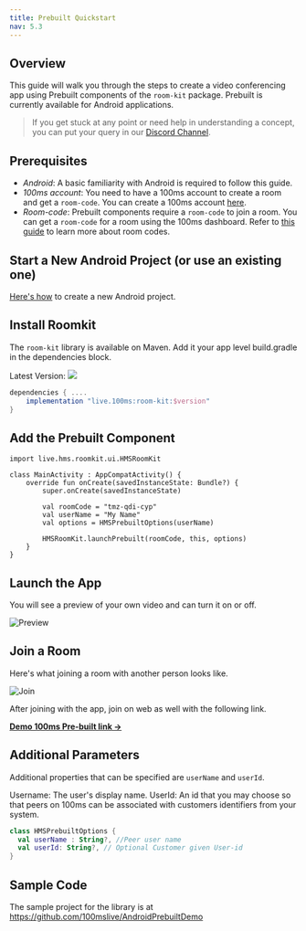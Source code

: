 ```yaml
---
title: Prebuilt Quickstart
nav: 5.3
---
```


## Overview

This guide will walk you through the steps to create a video conferencing app using Prebuilt components of the `room-kit` package.
Prebuilt is currently available for Android applications.

> If you get stuck at any point or need help in understanding a concept, you can put your query in our [Discord Channel](https://100ms.live/discord).


## Prerequisites

-   _Android_: A basic familiarity with Android is required to follow this guide.
-   _100ms account_: You need to have a 100ms account to create a room and get a `room-code`. You can create a 100ms account [here](https://dashboard.100ms.live/signup).
-   _Room-code_: Prebuilt components require a `room-code` to join a room. You can get a `room-code` for a room using the 100ms dashboard. Refer to [this guide](/get-started/v2/get-started/prebuilt/room-codes/overview) to learn more about room codes.

## Start a New Android Project (or use an existing one)
[Here's how](https://developer.android.com/studio/projects/create-project) to create a new Android project.


## Install Roomkit

The `room-kit` library is available on Maven. Add it your app level build.gradle in the dependencies block.

Latest Version:
[![](https://img.shields.io/badge/dynamic/xml.svg?label=100ms-Prebuilt&color=blue&query=%2F%2Fmetadata%2Fversioning%2Flatest&url=https%3A%2F%2Frepo1.maven.org%2Fmaven2%2Flive%2F100ms%2Froom-kit%2Fmaven-metadata.xml)](https://jitpack.io/#100mslive/room-kit)

```groovy
dependencies { ....
    implementation "live.100ms:room-kit:$version"
}
```

## Add the Prebuilt Component

```kotlin{1,11}
import live.hms.roomkit.ui.HMSRoomKit

class MainActivity : AppCompatActivity() {
    override fun onCreate(savedInstanceState: Bundle?) {
        super.onCreate(savedInstanceState)

        val roomCode = "tmz-qdi-cyp"
        val userName = "My Name"
        val options = HMSPrebuiltOptions(userName)

        HMSRoomKit.launchPrebuilt(roomCode, this, options)
    }
}
```

## Launch the App
You will see a preview of your own video and can turn it on or off.

![Preview](/docs/v2/prebuilt_scr1.png)

## Join a Room
Here's what joining a room with another person looks like.

![Join](/docs/v2/prebuilt_scr2.png)

After joining with the app, join on web as well with the following link.

[**Demo 100ms Pre-built link →**](https://examples-videoconferencing.app.100ms.live/meeting/tmz-qdi-cyp)

## Additional Parameters
Additional properties that can be specified are `userName` and `userId`.

Username: The user's display name.
UserId: An id that you may choose so that peers on 100ms can be associated with customers identifiers from your system.

```kotlin
class HMSPrebuiltOptions {
  val userName : String?, //Peer user name
  val userId: String?, // Optional Customer given User-id
}

```
## Sample Code
The sample project for the library is at https://github.com/100mslive/AndroidPrebuiltDemo